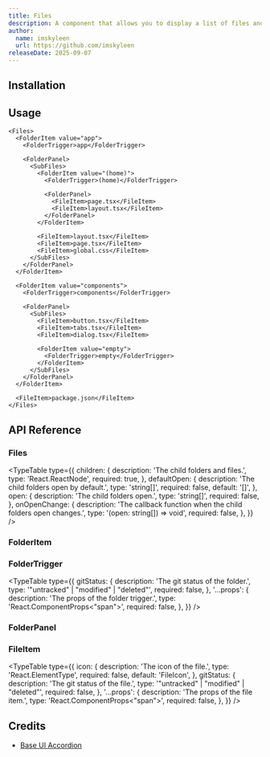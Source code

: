 ```yaml
---
title: Files
description: A component that allows you to display a list of files and folders.
author:
  name: imskyleen
  url: https://github.com/imskyleen
releaseDate: 2025-09-07
---
```


<ComponentPreview name="demo-components-base-files" />

## Installation

<ComponentInstallation name="components-base-files" />

## Usage

```tsx
<Files>
  <FolderItem value="app">
    <FolderTrigger>app</FolderTrigger>

    <FolderPanel>
      <SubFiles>
        <FolderItem value="(home)">
          <FolderTrigger>(home)</FolderTrigger>

          <FolderPanel>
            <FileItem>page.tsx</FileItem>
            <FileItem>layout.tsx</FileItem>
          </FolderPanel>
        </FolderItem>

        <FileItem>layout.tsx</FileItem>
        <FileItem>page.tsx</FileItem>
        <FileItem>global.css</FileItem>
      </SubFiles>
    </FolderPanel>
  </FolderItem>

  <FolderItem value="components">
    <FolderTrigger>components</FolderTrigger>

    <FolderPanel>
      <SubFiles>
        <FileItem>button.tsx</FileItem>
        <FileItem>tabs.tsx</FileItem>
        <FileItem>dialog.tsx</FileItem>

        <FolderItem value="empty">
          <FolderTrigger>empty</FolderTrigger>
        </FolderItem>
      </SubFiles>
    </FolderPanel>
  </FolderItem>

  <FileItem>package.json</FileItem>
</Files>
```

## API Reference

### Files

<div className="flex flex-col gap-2">
<ExternalLink
  href="https://animate-ui.com/docs/primitives/base/files#files"
  text="Animate UI API Reference - Base UI Files"
/>

<ExternalLink
  href="https://animate-ui.com/docs/primitives/base/accordion#accordion"
  text="Animate UI API Reference - Base UI Accordion"
/>
</div>

<TypeTable
  type={{
    children: {
      description: 'The child folders and files.',
      type: 'React.ReactNode',
      required: true,
    },
    defaultOpen: {
      description: 'The child folders open by default.',
      type: 'string[]',
      required: false,
      default: '[]',
    },
    open: {
      description: 'The child folders open.',
      type: 'string[]',
      required: false,
    },
    onOpenChange: {
      description: 'The callback function when the child folders open changes.',
      type: '(open: string[]) => void',
      required: false,
    },
  }}
/>

### FolderItem

<ExternalLink
  href="https://animate-ui.com/docs/primitives/base/files#folderitem"
  text="Animate UI API Reference - Base UI FolderItem"
/>

### FolderTrigger

<div className="flex flex-col gap-2">
<ExternalLink
  href="https://animate-ui.com/docs/primitives/base/files#foldertrigger"
  text="Animate UI API Reference - Base UI FolderTrigger"
/>

<ExternalLink
  href="https://animate-ui.com/docs/primitives/base/accordion#accordiontrigger"
  text="Animate UI API Reference - Base UI AccordionTrigger"
/>
</div>

<TypeTable
  type={{
    gitStatus: {
      description: 'The git status of the folder.',
      type: '"untracked" | "modified" | "deleted"',
      required: false,
    },
    '...props': {
      description: 'The props of the folder trigger.',
      type: 'React.ComponentProps<"span">',
      required: false,
    },
  }}
/>

### FolderPanel

<div className="flex flex-col gap-2">
<ExternalLink
  href="https://animate-ui.com/docs/primitives/base/files#folderpanel"
  text="Animate UI API Reference - Base UI FolderPanel"
/>

<ExternalLink
  href="https://animate-ui.com/docs/primitives/base/accordion#accordionpanel"
  text="Animate UI API Reference - Base UI AccordionPanel"
/>
</div>

### FileItem

<ExternalLink
  href="https://animate-ui.com/docs/primitives/base/files#fileitem"
  text="Animate UI API Reference - Base UI FileItem"
/>

<TypeTable
  type={{
    icon: {
      description: 'The icon of the file.',
      type: 'React.ElementType',
      required: false,
      default: 'FileIcon',
    },
    gitStatus: {
      description: 'The git status of the file.',
      type: '"untracked" | "modified" | "deleted"',
      required: false,
    },
    '...props': {
      description: 'The props of the file item.',
      type: 'React.ComponentProps<"span">',
      required: false,
    },
  }}
/>

## Credits

- [Base UI Accordion](https://base-ui.com/react/components/accordion)
